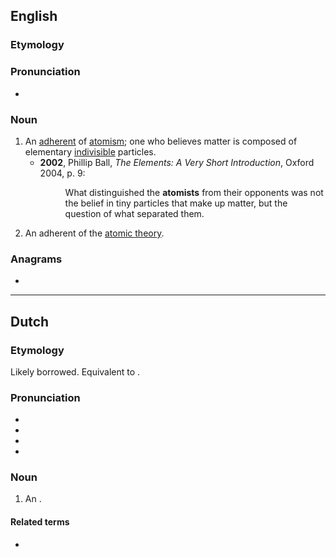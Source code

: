 ==English==

===Etymology===
{{suffix|en|atom|ist}}

===Pronunciation===
* {{IPA|en|/ˈætəmɪst/}}

===Noun===
{{en-noun}}

# An [[adherent]] of [[atomism]]; one who believes matter is composed of elementary [[indivisible]] particles.
#* '''2002''', Phillip Ball, ''The Elements: A Very Short Introduction'', Oxford 2004, p. 9:
#*: What distinguished the '''atomists''' from their opponents was not the belief in tiny particles that make up matter, but the question of what separated them.
# An adherent of the [[atomic theory]].

===Anagrams===
* {{anagrams|en|a=aimostt|Tomitas}}

----

==Dutch==

===Etymology===
Likely borrowed. Equivalent to {{suf|nl|atoom|ist}}. {{etystub|nl}}

===Pronunciation===
* {{IPA|nl|/ˌaː.toːˈmɪst/}}
* {{audio|nl|Nl-atomist.ogg|Audio}}
* {{hyphenation|nl|ato|mist}}
* {{rhymes|nl|ɪst}}

===Noun===
{{nl-noun|m|-en|-}}

# {{lb|nl|chiefly|historical}} An {{l|en|atomist}}.

====Related terms====
* {{l|nl|atomisme}}